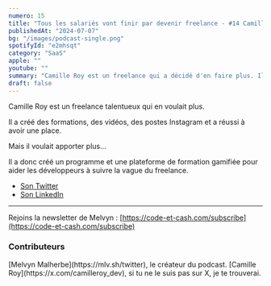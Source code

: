```yaml
---
numero: 15
title: "Tous les salariés vont finir par devenir freelance - #14 Camille Roy"
publishedAt: "2024-07-07"
bg: "/images/podcast-single.png"
spotifyId: "e2mhsqt"
category: "SaaS"
apple: ""
youtube: ""
summary: "Camille Roy est un freelance qui a décidé d'en faire plus. Il a formé des développeurs à WordPress et au freelance en créant sa propre plateforme de formation avec mes formations !"
draft: false
---
```


Camille Roy est un freelance talentueux qui en voulait plus.

Il a créé des formations, des vidéos, des postes Instagram et a réussi à avoir une place.

Mais il voulait apporter plus...

Il a donc créé un programme et une plateforme de formation gamifiée pour aider les développeurs à suivre la vague du freelance.

- [Son Twitter](https://x.com/camilleroy_dev)
- [Son LinkedIn](https://www.linkedin.com/in/camille-roy-dev/)

---

Rejoins la newsletter de Melvyn : [https://code-et-cash.com/subscribe](https://code-et-cash.com/subscribe)

### Contributeurs

<Contributor>
  [Melvyn Malherbe](https://mlv.sh/twitter), le créateur du podcast.
</Contributor>
<Contributor>
  [Camille Roy](https://x.com/camilleroy_dev), si tu ne le suis pas sur X, je te
  trouverai.
</Contributor>
